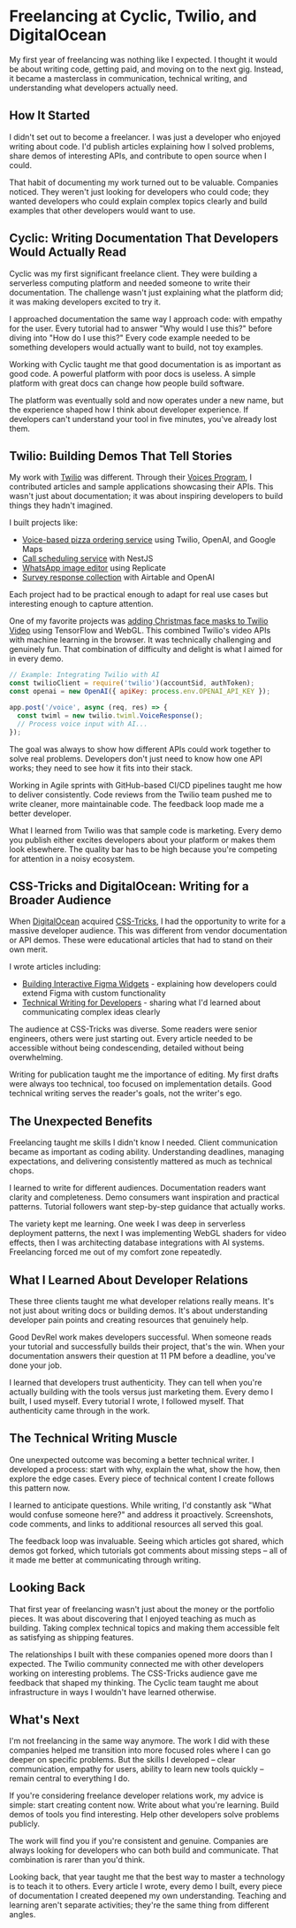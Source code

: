 # Freelancing at Cyclic, Twilio, and DigitalOcean

My first year of freelancing was nothing like I expected. I thought it would be about writing code, getting paid, and moving on to the next gig. Instead, it became a masterclass in communication, technical writing, and understanding what developers actually need.

## How It Started

I didn't set out to become a freelancer. I was just a developer who enjoyed writing about code. I'd publish articles explaining how I solved problems, share demos of interesting APIs, and contribute to open source when I could.

That habit of documenting my work turned out to be valuable. Companies noticed. They weren't just looking for developers who could code; they wanted developers who could explain complex topics clearly and build examples that other developers would want to use.

## Cyclic: Writing Documentation That Developers Would Actually Read

Cyclic was my first significant freelance client. They were building a serverless computing platform and needed someone to write their documentation. The challenge wasn't just explaining what the platform did; it was making developers excited to try it.

I approached documentation the same way I approach code: with empathy for the user. Every tutorial had to answer "Why would I use this?" before diving into "How do I use this?" Every code example needed to be something developers would actually want to build, not toy examples.

Working with Cyclic taught me that good documentation is as important as good code. A powerful platform with poor docs is useless. A simple platform with great docs can change how people build software.

The platform was eventually sold and now operates under a new name, but the experience shaped how I think about developer experience. If developers can't understand your tool in five minutes, you've already lost them.

## Twilio: Building Demos That Tell Stories

My work with [Twilio](https://www.twilio.com/) was different. Through their [Voices Program](https://www.twilio.com/en-us/blog/authors/author.elaaroussi), I contributed articles and sample applications showcasing their APIs. This wasn't just about documentation; it was about inspiring developers to build things they hadn't imagined.

I built projects like:
- [Voice-based pizza ordering service](https://www.twilio.com/en-us/blog/developers/community/building-voice-based-dominos-pizza-ordering-system-twilio-openai-google-maps) using Twilio, OpenAI, and Google Maps
- [Call scheduling service](https://www.twilio.com/en-us/blog/developers/community/building-call-scheduling-service-twilio-nestjs) with NestJS
- [WhatsApp image editor](https://www.twilio.com/en-us/blog/building-whatsapp-image-editor-twilio-replicate-ngrok) using Replicate
- [Survey response collection](https://www.twilio.com/en-us/blog/developers/community/collect-survey-responses-twilio-programmable-voice-airtable) with Airtable and OpenAI

Each project had to be practical enough to adapt for real use cases but interesting enough to capture attention.

One of my favorite projects was [adding Christmas face masks to Twilio Video](https://www.twilio.com/en-us/blog/christmas-face-masks-twilio-video-tensorflow-webgl) using TensorFlow and WebGL. This combined Twilio's video APIs with machine learning in the browser. It was technically challenging and genuinely fun. That combination of difficulty and delight is what I aimed for in every demo.

```javascript
// Example: Integrating Twilio with AI
const twilioClient = require('twilio')(accountSid, authToken);
const openai = new OpenAI({ apiKey: process.env.OPENAI_API_KEY });

app.post('/voice', async (req, res) => {
  const twiml = new twilio.twiml.VoiceResponse();
  // Process voice input with AI...
});
```

The goal was always to show how different APIs could work together to solve real problems. Developers don't just need to know how one API works; they need to see how it fits into their stack.

Working in Agile sprints with GitHub-based CI/CD pipelines taught me how to deliver consistently. Code reviews from the Twilio team pushed me to write cleaner, more maintainable code. The feedback loop made me a better developer.

What I learned from Twilio was that sample code is marketing. Every demo you publish either excites developers about your platform or makes them look elsewhere. The quality bar has to be high because you're competing for attention in a noisy ecosystem.

## CSS-Tricks and DigitalOcean: Writing for a Broader Audience

When [DigitalOcean](https://www.digitalocean.com/) acquired [CSS-Tricks](https://css-tricks.com/), I had the opportunity to write for a massive developer audience. This was different from vendor documentation or API demos. These were educational articles that had to stand on their own merit.

I wrote articles including:
- [Building Interactive Figma Widgets](https://css-tricks.com/building-interactive-figma-widgets/) - explaining how developers could extend Figma with custom functionality
- [Technical Writing for Developers](https://css-tricks.com/technical-writing-for-developers/) - sharing what I'd learned about communicating complex ideas clearly


The audience at CSS-Tricks was diverse. Some readers were senior engineers, others were just starting out. Every article needed to be accessible without being condescending, detailed without being overwhelming.

Writing for publication taught me the importance of editing. My first drafts were always too technical, too focused on implementation details. Good technical writing serves the reader's goals, not the writer's ego.

## The Unexpected Benefits

Freelancing taught me skills I didn't know I needed. Client communication became as important as coding ability. Understanding deadlines, managing expectations, and delivering consistently mattered as much as technical chops.

I learned to write for different audiences. Documentation readers want clarity and completeness. Demo consumers want inspiration and practical patterns. Tutorial followers want step-by-step guidance that actually works.

The variety kept me learning. One week I was deep in serverless deployment patterns, the next I was implementing WebGL shaders for video effects, then I was architecting database integrations with AI systems. Freelancing forced me out of my comfort zone repeatedly.

## What I Learned About Developer Relations

These three clients taught me what developer relations really means. It's not just about writing docs or building demos. It's about understanding developer pain points and creating resources that genuinely help.

Good DevRel work makes developers successful. When someone reads your tutorial and successfully builds their project, that's the win. When your documentation answers their question at 11 PM before a deadline, you've done your job.

I learned that developers trust authenticity. They can tell when you're actually building with the tools versus just marketing them. Every demo I built, I used myself. Every tutorial I wrote, I followed myself. That authenticity came through in the work.

## The Technical Writing Muscle

One unexpected outcome was becoming a better technical writer. I developed a process: start with why, explain the what, show the how, then explore the edge cases. Every piece of technical content I create follows this pattern now.

I learned to anticipate questions. While writing, I'd constantly ask "What would confuse someone here?" and address it proactively. Screenshots, code comments, and links to additional resources all served this goal.

The feedback loop was invaluable. Seeing which articles got shared, which demos got forked, which tutorials got comments about missing steps – all of it made me better at communicating through writing.

## Looking Back

That first year of freelancing wasn't just about the money or the portfolio pieces. It was about discovering that I enjoyed teaching as much as building. Taking complex technical topics and making them accessible felt as satisfying as shipping features.

The relationships I built with these companies opened more doors than I expected. The Twilio community connected me with other developers working on interesting problems. The CSS-Tricks audience gave me feedback that shaped my thinking. The Cyclic team taught me about infrastructure in ways I wouldn't have learned otherwise.

## What's Next

I'm not freelancing in the same way anymore. The work I did with these companies helped me transition into more focused roles where I can go deeper on specific problems. But the skills I developed – clear communication, empathy for users, ability to learn new tools quickly – remain central to everything I do.

If you're considering freelance developer relations work, my advice is simple: start creating content now. Write about what you're learning. Build demos of tools you find interesting. Help other developers solve problems publicly.

The work will find you if you're consistent and genuine. Companies are always looking for developers who can both build and communicate. That combination is rarer than you'd think.

Looking back, that year taught me that the best way to master a technology is to teach it to others. Every article I wrote, every demo I built, every piece of documentation I created deepened my own understanding. Teaching and learning aren't separate activities; they're the same thing from different angles.
